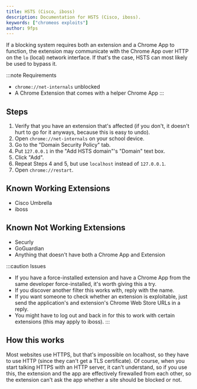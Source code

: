 ```yaml
---
title: HSTS (Cisco, iboss)
description: Documentation for HSTS (Cisco, iboss).
keywords: ["chromeos exploits"]
author: 9fps
---
```



<PageHeader title={frontmatter.title} description={frontmatter.description} author={frontmatter.author} link={frontmatter.link} kernver={frontmatter.kernver} nolower={frontmatter.nolower} />

If a blocking system requires both an extension and a Chrome App to function, the extension may communicate with the Chrome App over HTTP on the `lo` (local) network interface. If that's the case, HSTS can most likely be used to bypass it.

:::note
Requirements

- `chrome://net-internals` unblocked
- A Chrome Extension that comes with a helper Chrome App
  :::

## Steps

1. Verify that you have an extension that's affected (if you don't, it doesn't hurt to go for it anyways, because this is easy to undo).
2. Open `chrome://net-internals` on your school device.
3. Go to the "Domain Security Policy" tab.
4. Put `127.0.0.1` in the "Add HSTS domain"'s "Domain" text box.
5. Click "Add".
6. Repeat Steps 4 and 5, but use `localhost` instead of `127.0.0.1`.
7. Open `chrome://restart`.

## Known Working Extensions

- Cisco Umbrella
- iboss

## Known Not Working Extensions

- Securly
- GoGuardian
- Anything that doesn't have both a Chrome App and Extension

:::caution
Issues

- If you have a force-installed extension and have a Chrome App from the same developer force-installed, it's worth giving this a try.
- If you discover another filter this works with, reply with the name.
- If you want someone to check whether an extension is exploitable, just send the application's and extension's Chrome Web Store URLs in a reply.
- You might have to log out and back in for this to work with certain extensions (this may apply to iboss).
  :::

## How this works

Most websites use HTTPS, but that's impossible on localhost, so they have to use HTTP (since they can't get a TLS certificate). Of course, when you start talking HTTPS with an HTTP server, it can't understand, so if you use this, the extension and the app are effectively firewalled from each other, so the extension can't ask the app whether a site should be blocked or not.
